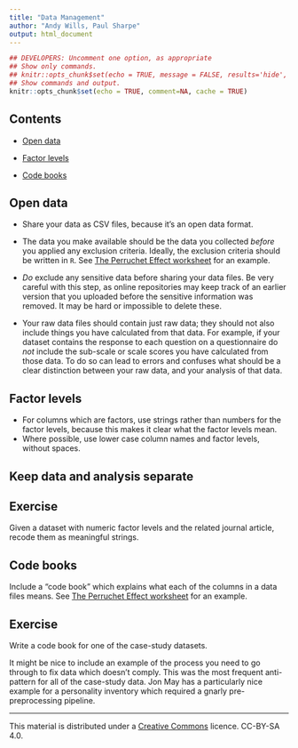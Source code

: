 ```yaml
---
title: "Data Management"
author: "Andy Wills, Paul Sharpe"
output: html_document
---
```


```r
## DEVELOPERS: Uncomment one option, as appropriate
## Show only commands.
## knitr::opts_chunk$set(echo = TRUE, message = FALSE, results='hide', fig.keep = 'none', comment=NA)
## Show commands and output.
knitr::opts_chunk$set(echo = TRUE, comment=NA, cache = TRUE)
```

## Contents

- [Open data](#best)

- [Factor levels](#next-level)

- [Code books](#codebook)

<a name="best"></a>

## Open data

* Share your data as CSV files, because it's an open data format.
* The data you make available should be the data you collected _before_ you applied any exclusion criteria. Ideally, the exclusion criteria should be written in `R`. See [The Perruchet Effect worksheet](#awdiss.html) for an example.
* _Do_ exclude any sensitive data before sharing your data files. Be very careful with this step, as online repositories may keep track of an earlier version that you uploaded before the sensitive information was removed. It may be hard or impossible to delete these.

* Your raw data files should contain just raw data; they should not also include things you have calculated from that data. For example, if
your dataset contains the response to each question on a questionnaire do *not* include the sub-scale or scale scores you have calculated
from those data. To do so can lead to errors and confuses what should be a clear distinction between your raw data, and your analysis of that data.

<a name="next-level"></a>

## Factor levels

* For columns which are factors, use strings rather than numbers for the factor levels, because this makes it clear what the factor levels mean.
* Where possible, use lower case column names and factor levels, without spaces.

## Keep data and analysis separate




## Exercise

Given a dataset with numeric factor levels and the related journal article, recode them as meaningful strings.

<a name="codebook"></a>


## Code books

Include a "code book" which explains what each of the columns in a data files means. See [The Perruchet Effect worksheet](#awdiss.html) for an example.

## Exercise

Write a code book for one of the case-study datasets.

It might be nice to include an example of the process you need to go through to fix data which doesn't comply. This was the most frequent anti-pattern for all of the case-study data. Jon May has a particularly nice example for a personality inventory which required a gnarly pre-preprocessing pipeline.

___

This material is distributed under a [Creative Commons](https://creativecommons.org/) licence. CC-BY-SA 4.0. 